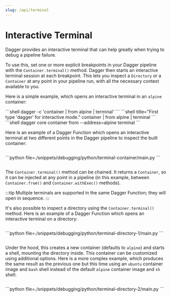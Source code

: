 ```yaml
---
slug: /api/terminal
---
```


# Interactive Terminal

Dagger provides an interactive terminal that can help greatly when trying to debug a pipeline failure.

To use this, set one or more explicit breakpoints in your Dagger pipeline with the `Container.terminal()` method. Dagger then starts an interactive terminal session at each breakpoint. This lets you inspect a `Directory` or a `Container` at any point in your pipeline run, with all the necessary context available to you.

Here is a simple example, which opens an interactive terminal in an `alpine` container:

<Tabs groupId="shell">
<TabItem value="System shell">
```shell
dagger -c 'container | from alpine | terminal'
```
</TabItem>
<TabItem value="Dagger Shell">
```shell title="First type 'dagger' for interactive mode."
container | from alpine | terminal
```
</TabItem>
<TabItem value="Dagger CLI">
```shell
dagger core container from --address=alpine terminal
```
</TabItem>
</Tabs>

Here is an example of a Dagger Function which opens an interactive terminal at two different points in the Dagger pipeline to inspect the built container:

<Tabs groupId="language" queryString="sdk">
<TabItem value="Go">

```go file=./snippets/debugging/go/terminal-container/main.go
```

</TabItem>
<TabItem value="Python">
```python file=./snippets/debugging/python/terminal-container/main.py
```

</TabItem>
<TabItem value="TypeScript">

```typescript file=./snippets/debugging/typescript/terminal-container/index.ts
```

</TabItem>
</Tabs>

The `Container.terminal()` method can be chained. It returns a `Container`, so it can be injected at any point in a pipeline (in this example, between `Container.from()` and `Container.withExec()` methods).

:::tip
Multiple terminals are supported in the same Dagger Function; they will open in sequence.
:::

It's also possible to inspect a directory using the `Container.terminal()` method. Here is an example of a Dagger Function which opens an interactive terminal on a directory:

<Tabs groupId="language" queryString="sdk">
<TabItem value="Go">

```go file=./snippets/debugging/go/terminal-directory-1/main.go
```

</TabItem>
<TabItem value="Python">
```python file=./snippets/debugging/python/terminal-directory-1/main.py
```

</TabItem>
<TabItem value="TypeScript">

```typescript file=./snippets/debugging/typescript/terminal-directory-1/index.ts
```

</TabItem>
</Tabs>

Under the hood, this creates a new container (defaults to `alpine`) and starts a shell, mounting the directory inside. This container can be customized using additional options. Here is a more complex example, which produces the same result as the previous one but this time using an `ubuntu` container image and `bash` shell instead of the default `alpine` container image and `sh` shell:

<Tabs groupId="language" queryString="sdk">
<TabItem value="Go">

```go file=./snippets/debugging/go/terminal-directory-2/main.go
```

</TabItem>
<TabItem value="Python">
```python file=./snippets/debugging/python/terminal-directory-2/main.py
```

</TabItem>
<TabItem value="TypeScript">

```typescript file=./snippets/debugging/typescript/terminal-directory-2/index.ts
```

</TabItem>
</Tabs>

